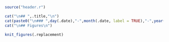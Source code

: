 ```r
source("header.r")
```

```r
cat("\n## ",.title,"\n")
cat(paste0("\n### ",day(.date),"-",month(.date, label = TRUE),"-",year(.date),"\n"))
cat("\n## Figures\n")

knit_figures(.replacement)
```
